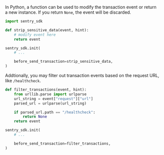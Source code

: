 In Python, a function can be used to modify the transaction event or return a new instance. If you return `None`, the event will be discarded.

```python
import sentry_sdk

def strip_sensitive_data(event, hint):
    # modify event here
    return event

sentry_sdk.init(
    # ...

    before_send_transaction=strip_sensitive_data,
)
```

Addtionally, you may filter out transaction events based on the request URL, like `/healthcheck`.

```python
def filter_transactions(event, hint):
    from urllib.parse import urlparse
    url_string = event["request"]["url"]
    parsed_url = urlparse(url_string)

    if parsed_url.path == "/healthcheck":
        return None
    return event

sentry_sdk.init(
    # ...

    before_send_transaction=filter_transactions,
)
```
